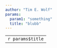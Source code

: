 ```yaml
---
author: "Tim E. Wolf"
params:
  param1: "something"
  title: "blubb"
---
```



---
`r params$title`
---
